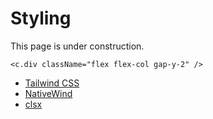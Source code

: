 # Styling

<Callout type="warning" emoji="🚧">
  This page is under construction.
</Callout>

```tsx
<c.div className="flex flex-col gap-y-2" />
```

- [Tailwind CSS](https://tailwindcss.com/)
- [NativeWind](https://www.nativewind.dev/)
- [clsx](https://www.npmjs.com/package/clsx)
